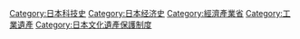 [[Category:日本科技史|Category:日本科技史]]
[[Category:日本经济史|Category:日本经济史]]
[[Category:經濟產業省|Category:經濟產業省]]
[[Category:工業遺產|Category:工業遺產]]
[[Category:日本文化遺產保護制度|Category:日本文化遺產保護制度]]